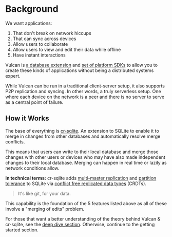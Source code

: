 # Background

We want applications:

1. That don't break on network hiccups
2. That can sync across devices
3. Allow users to collaborate
4. Allow users to view and edit their data while offline
5. Have instant interactions

Vulcan is [a database extension](./cr-sqlite/intro) and [set of platform SDKs](./js/wasm) to allow you to create these kinds of applications without being a distributed systems expert.

While Vulcan can be run in a traditional client-server setup, it also supports P2P replication and syncing. In other words, a truly serverless setup. One where each device on the network is a peer and there is no server to serve as a central point of failure.

## How it Works

The base of everything is [cr-sqlite](./cr-sqlite/intro). An extension to SQLite to enable it to merge in changes from other databases and automatically resolve merge conflicts.

This means that users can write to their local database and merge those changes with other users or devices who may have also made independent changes to their local database. Merging can happen in real time or lazily as network conditions allow.

**In technical terms:** cr-sqlite adds [multi-master replication](https://en.wikipedia.org/wiki/Multi-master_replication) and [partition tolerance](https://en.wikipedia.org/wiki/Network_partition) to SQLite via [conflict free replicated data types](https://en.wikipedia.org/wiki/Conflict-free_replicated_data_type) (CRDTs).

> It's like git, for your data.

This capability is the foundation of the 5 features listed above as all of these involve a "merging of edits" problem.

For those that want a better understanding of the theory behind Vulcan & cr-sqlite, see
the [deep dive section](./appendix/causal-consistency). Otherwise, continue
to the getting started section.
